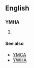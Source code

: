 ==English==
{{wikipedia}}
==={{initialism}}===
'''YMHA'''

# {{w|Young Men's Hebrew Association}}

====See also====
*[[YMCA]]
*[[YWHA]]